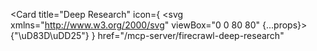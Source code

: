 <Card
  title="Deep Research"
  icon={
        <svg xmlns="http://www.w3.org/2000/svg" viewBox="0 0 80 80" {...props}>
    <path fill="none" d="M0 0h80v80H0z" />
    <text x={5} y={70} fontSize={70}>
      {"\uD83D\uDD25"}
    </text>
  </svg>
  }
  href="/mcp-server/firecrawl-deep-research"
></Card> 